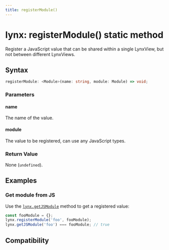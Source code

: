```yaml
---
title: registerModule()
---
```


# lynx: registerModule() static method

Register a JavaScript value that can be shared within a single LynxView, but not between different LynxViews.

## Syntax

```ts
registerModule: <Module>(name: string, module: Module) => void;
```

### Parameters

#### name

The name of the value.

#### module

The value to be registered, can use any JavaScript types.

### Return Value

None (`undefined`).

## Examples

### Get module from JS

Use the [`lynx.getJSModule`] method to get a registered value:

```js
const fooModule = {};
lynx.registerModule('foo', fooModule);
lynx.getJSModule('foo') === fooModule; // true
```

[`lynx.getJSModule`]: ./lynx-get-js-module.mdx

## Compatibility


<LegacyCompatTable metadata="lynx-api/lynx/registerModule" />
